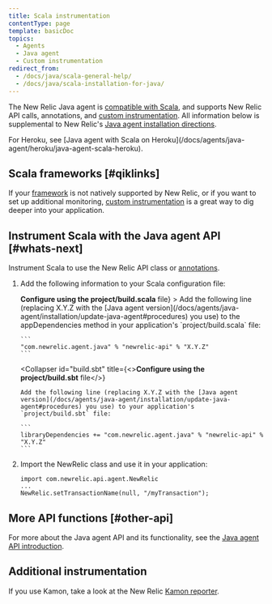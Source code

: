 ```yaml
---
title: Scala instrumentation
contentType: page
template: basicDoc
topics:
  - Agents
  - Java agent
  - Custom instrumentation
redirect_from:
  - /docs/java/scala-general-help/
  - /docs/java/scala-installation-for-java/
---
```


The New Relic Java agent is [compatible with Scala](/docs/agents/java-agent/getting-started/compatibility-requirements-java-agent#other), and supports New Relic API calls, annotations, and [custom instrumentation](/docs/java/custom-instrumentation-with-the-java-agent). All information below is supplemental to New Relic's [Java agent installation directions](/docs/java/java-agent-manual-installation).

<Callout variant="tip">
  For Heroku, see [Java agent with Scala on Heroku](/docs/agents/java-agent/heroku/java-agent-scala-heroku).
</Callout>

## Scala frameworks [#qiklinks]

If your [framework](/docs/agents/java-agent/getting-started/compatibility-requirements-java-agent#frameworks) is not natively supported by New Relic, or if you want to set up additional monitoring, [custom instrumentation](/docs/agents/java-agent/custom-instrumentation/java-custom-instrumentation) is a great way to dig deeper into your application.

## Instrument Scala with the Java agent API [#whats-next]

Instrument Scala to use the New Relic API class or [annotations](/docs/agents/java-agent/java-agent-api/java-agent-api-instrument-using-annotation).

1. Add the following information to your Scala configuration file:

   <CollapserGroup>
     <Collapser
       id="build-scala"
       title={<><strong>Configure using the project/build.scala</strong> file</>}
     >
       Add the following line (replacing X.Y.Z with the [Java agent version](/docs/agents/java-agent/installation/update-java-agent#procedures) you use) to the appDependencies method in your application's `project/build.scala` file:

       ```
       "com.newrelic.agent.java" % "newrelic-api" % "X.Y.Z"
       ```
     </Collapser>

     <Collapser
       id="build.sbt"
       title={<><strong>Configure using the project/build.sbt</strong> file</>}
     >
       Add the following line (replacing X.Y.Z with the [Java agent version](/docs/agents/java-agent/installation/update-java-agent#procedures) you use) to your application's `project/build.sbt` file:

       ```
       libraryDependencies += "com.newrelic.agent.java" % "newrelic-api" % "X.Y.Z"
       ```
     </Collapser>
   </CollapserGroup>
2. Import the NewRelic class and use it in your application:

   ```
   import com.newrelic.api.agent.NewRelic
   ...
   NewRelic.setTransactionName(null, "/myTransaction");
   ```

## More API functions [#other-api]

For more about the Java agent API and its functionality, see the [Java agent API introduction](/docs/agents/java-agent/custom-instrumentation/java-agent-api).

## Additional instrumentation

If you use Kamon, take a look at the New Relic [Kamon reporter](/docs/integrations/open-source-telemetry-integrations/open-source-telemetry-integration-list/kamon-reporter).
